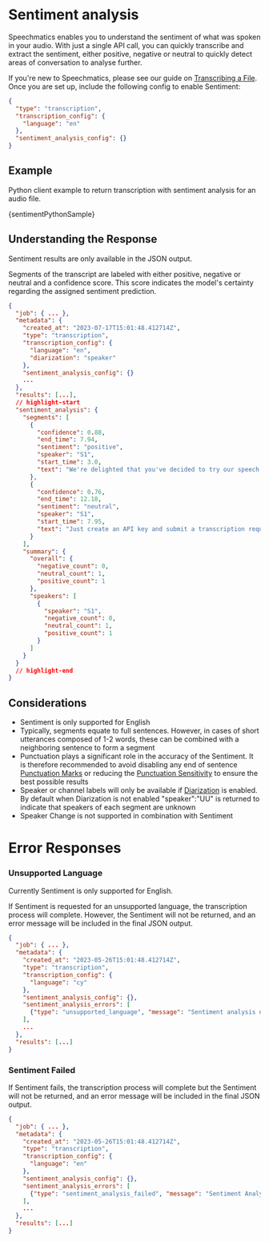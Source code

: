 

# Sentiment analysis

Speechmatics enables you to understand the sentiment of what was spoken in your audio. With just a single API call, you can quickly transcribe and extract the sentiment, either positive, negative or neutral to quickly detect areas of conversation to analyse further.

If you're new to Speechmatics, please see our guide on [Transcribing a File](/speech-to-text/batch/quickstart). Once you are set up, include the following config to enable Sentiment:

```json
{
  "type": "transcription",
  "transcription_config": {
    "language": "en"
  },
  "sentiment_analysis_config": {}
}
```

## Example

Python client example to return transcription with sentiment analysis for an audio file.

<CodeBlock language="python">
  {sentimentPythonSample}
</CodeBlock>

## Understanding the Response

Sentiment results are only available in the JSON output.

Segments of the transcript are labeled with either positive, negative or neutral and a confidence score. This score indicates the model's certainty regarding the assigned sentiment prediction.

<Box m="2">
  <SchemaNode schema={batchSpec.definitions.SentimentAnalysisResult} expanded />
</Box>

```json
{
  "job": { ... },
  "metadata": {
    "created_at": "2023-07-17T15:01:48.412714Z",
    "type": "transcription",
    "transcription_config": {
      "language": "en",
      "diarization": "speaker"
    },
    "sentiment_analysis_config": {}
    ...
  },
  "results": [...],
  // highlight-start
  "sentiment_analysis": {
    "segments": [
      {
        "confidence": 0.88,
        "end_time": 7.94,
        "sentiment": "positive",
        "speaker": "S1",
        "start_time": 3.0,
        "text": "We're delighted that you've decided to try our speech to text software to get going."
      },
      {
        "confidence": 0.76,
        "end_time": 12.18,
        "sentiment": "neutral",
        "speaker": "S1",
        "start_time": 7.95,
        "text": "Just create an API key and submit a transcription request to our API."
      }
    ],
    "summary": {
      "overall": {
        "negative_count": 0,
        "neutral_count": 1,
        "positive_count": 1
      },
      "speakers": [
        {
          "speaker": "S1",
          "negative_count": 0,
          "neutral_count": 1,
          "positive_count": 1
        }
      ]
    }
  }
  // highlight-end
}
```

## Considerations

- Sentiment is only supported for English
- Typically, segments equate to full sentences. However, in cases of short utterances composed of 1-2 words, these can be combined with a neighboring sentence to form a segment
- Punctuation plays a significant role in the accuracy of the Sentiment. It is therefore recommended to avoid disabling any end of sentence [Punctuation Marks](/speech-to-text/output-enhancements/punctuation-settings) or reducing the [Punctuation Sensitivity](/speech-to-text/output-enhancements/punctuation-settings) to ensure the best possible results
- Speaker or channel labels will only be available if [Diarization](/speech-to-text/features/diarization) is enabled. By default when Diarization is not enabled "speaker":"UU" is returned to indicate that speakers of each segment are unknown
- Speaker Change is not supported in combination with Sentiment

# Error Responses

### Unsupported Language

Currently Sentiment is only supported for English.

If Sentiment is requested for an unsupported language, the transcription process will complete. However, the Sentiment will not be returned, and an error message will be included in the final JSON output.

```json
{
  "job": { ... },
  "metadata": {
    "created_at": "2023-05-26T15:01:48.412714Z",
    "type": "transcription",
    "transcription_config": {
      "language": "cy"
    },
    "sentiment_analysis_config": {},
    "sentiment_analysis_errors": [
      {"type": "unsupported_language", "message": "Sentiment analysis not supported for cy."}
    ],
    ...
  },
  "results": [...]
}
```

### Sentiment Failed

If Sentiment fails, the transcription process will complete but the Sentiment will not be returned, and an error message will be included in the final JSON output.

```json
{
  "job": { ... },
  "metadata": {
    "created_at": "2023-05-26T15:01:48.412714Z",
    "type": "transcription",
    "transcription_config": {
      "language": "en"
    },
    "sentiment_analysis_config": {},
    "sentiment_analysis_errors": [
      {"type": "sentiment_analysis_failed", "message": "Sentiment Analysis failed."}
    ],
    ...
  },
  "results": [...]
}
```
